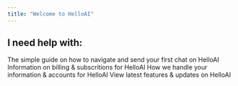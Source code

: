 ```yaml
---
title: "Welcome to HelloAI"
---
```



## I need help with:

<Card title="How to use HelloAI" icon="i-cursor" cta="View Now">
  The simple guide on how to navigate and send your first chat on HelloAI
</Card>
<Card title="Billing & Subscription" icon="i-cursor" cta="View Now">
  Information on billing & subscritions for HelloAI
</Card>
<Card title="Privacy & Accounts" icon="i-cursor" cta="View Now">
  How we handle your information & accounts for HelloAI
</Card>
<Card title="Updates & Changelog" icon="i-cursor" cta="View Now">
  View latest features & updates on HelloAI
</Card>